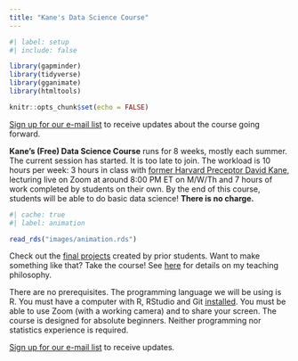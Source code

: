 ```yaml
---
title: "Kane's Data Science Course"
---
```


```r
#| label: setup
#| include: false

library(gapminder)
library(tidyverse)
library(gganimate)
library(htmltools)

knitr::opts_chunk$set(echo = FALSE)
```


[Sign up for our e-mail list](https://davidkane.substack.com/) to receive updates about the course going forward.

**Kane's (Free) Data Science Course** runs for 8 weeks, mostly each summer. The current session has started. It is too late to join. The workload is 10 hours per week: 3 hours in class with [former Harvard Preceptor David Kane](https://www.davidkane.info/), lecturing live on Zoom at around 8:00 PM ET on M/W/Th and 7 hours of work completed by students on their own. By the end of this course, students will be able to do basic data science! **There is no charge.**

```r
#| cache: true
#| label: animation

read_rds("images/animation.rds")
```

Check out the [final projects](https://bootcamp.davidkane.info/projects.html) created by prior students. Want to make something like that? Take the course! See [here](https://davidkane.info/writings/philosophy.html) for details on my teaching philosophy.

There are no prerequisites. The programming language we will be using is R. You must have a computer with R, RStudio and Git [installed](https://happygitwithr.com). You must be able to use Zoom (with a working camera) and to share your screen. The course is designed for absolute beginners. Neither programming nor statistics experience is required.

[Sign up for our e-mail list](https://davidkane.substack.com/) to receive updates.
